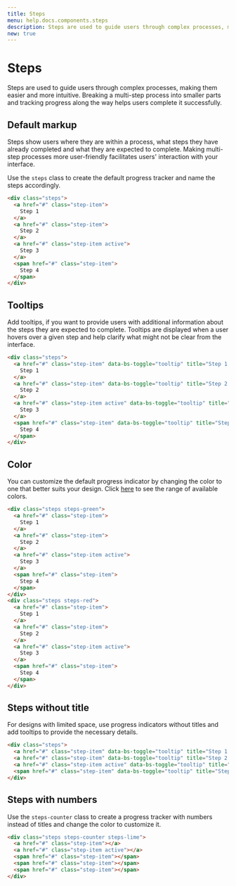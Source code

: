 ```yaml
---
title: Steps
menu: help.docs.components.steps
description: Steps are used to guide users through complex processes, making them easier and more intuitive. Breaking a multi-step process into smaller parts and tracking progress along the way helps users complete it successfully.
new: true
---
```


# Steps

Steps are used to guide users through complex processes, making them easier and more intuitive. Breaking a multi-step process into smaller parts and tracking progress along the way helps users complete it successfully.

## Default markup

Steps show users where they are within a process, what steps they have already completed and what they are expected to complete. Making multi-step processes more user-friendly facilitates users' interaction with your interface.

Use the `steps` class to create the default progress tracker and name the steps accordingly.

~~~html
<div class="steps">
  <a href="#" class="step-item">
    Step 1
  </a>
  <a href="#" class="step-item">
    Step 2
  </a>
  <a href="#" class="step-item active">
    Step 3
  </a>
  <span href="#" class="step-item">
    Step 4
  </span>
</div>
~~~


## Tooltips

Add tooltips, if you want to provide users with additional information about the steps they are expected to complete. Tooltips are displayed when a user hovers over a given step and help clarify what might not be clear from the interface.

~~~html
<div class="steps">
  <a href="#" class="step-item" data-bs-toggle="tooltip" title="Step 1 description">
    Step 1
  </a>
  <a href="#" class="step-item" data-bs-toggle="tooltip" title="Step 2 description">
    Step 2
  </a>
  <a href="#" class="step-item active" data-bs-toggle="tooltip" title="Step 3 description">
    Step 3
  </a>
  <span href="#" class="step-item" data-bs-toggle="tooltip" title="Step 4 description">
    Step 4
  </span>
</div>
~~~


## Color

You can customize the default progress indicator by changing the color to one that better suits your design. Click [here](colors) to see the range of available colors.

~~~html
<div class="steps steps-green">
  <a href="#" class="step-item">
    Step 1
  </a>
  <a href="#" class="step-item">
    Step 2
  </a>
  <a href="#" class="step-item active">
    Step 3
  </a>
  <span href="#" class="step-item">
    Step 4
  </span>
</div>
<div class="steps steps-red">
  <a href="#" class="step-item">
    Step 1
  </a>
  <a href="#" class="step-item">
    Step 2
  </a>
  <a href="#" class="step-item active">
    Step 3
  </a>
  <span href="#" class="step-item">
    Step 4
  </span>
</div>
~~~


## Steps without title

For designs with limited space, use progress indicators without titles and add tooltips to provide the necessary details.

~~~html
<div class="steps">
  <a href="#" class="step-item" data-bs-toggle="tooltip" title="Step 1 description"></a>
  <a href="#" class="step-item" data-bs-toggle="tooltip" title="Step 2 description"></a>
  <a href="#" class="step-item active" data-bs-toggle="tooltip" title="Step 3 description"></a>
  <span href="#" class="step-item" data-bs-toggle="tooltip" title="Step 4 description"></span>
</div>
~~~


## Steps with numbers

Use the `steps-counter` class to create a progress tracker with numbers instead of titles and change the color to customize it.

~~~html
<div class="steps steps-counter steps-lime">
  <a href="#" class="step-item"></a>
  <a href="#" class="step-item active"></a>
  <span href="#" class="step-item"></span>
  <span href="#" class="step-item"></span>
  <span href="#" class="step-item"></span>
</div>
~~~

